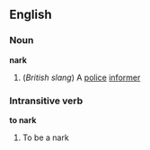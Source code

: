 ==English==
===Noun===
'''nark'''
#(''British slang'') A [[police]] [[informer]]
===Intransitive verb===
'''to nark'''
#To be a nark